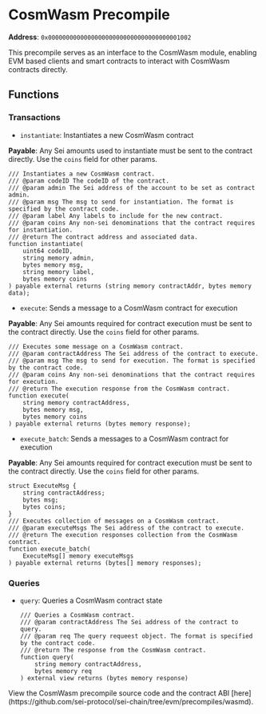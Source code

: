 
# CosmWasm Precompile

**Address**: `0x0000000000000000000000000000000000001002`

This precompile serves as an interface to the CosmWasm module, enabling EVM based clients and smart contracts to interact with CosmWasm contracts directly.

## Functions

### Transactions
- `instantiate`: Instantiates a new CosmWasm contract

**Payable**: Any Sei amounts used to instantiate must be sent to the contract directly. Use the `coins` field for other params. 

  ```solidity
  /// Instantiates a new CosmWasm contract.
  /// @param codeID The codeID of the contract.
  /// @param admin The Sei address of the account to be set as contract admin.
  /// @param msg The msg to send for instantiation. The format is specified by the contract code.
  /// @param label Any labels to include for the new contract.
  /// @param coins Any non-sei denominations that the contract requires for instantiation.
  /// @return The contract address and associated data.
  function instantiate(
      uint64 codeID,
      string memory admin,
      bytes memory msg,
      string memory label,
      bytes memory coins
  ) payable external returns (string memory contractAddr, bytes memory data);
  ```

- `execute`: Sends a message to a CosmWasm contract for execution

**Payable**: Any Sei amounts required for contract execution must be sent to the contract directly. Use the `coins` field for other params. 

  ```solidity
  /// Executes some message on a CosmWasm contract.
  /// @param contractAddress The Sei address of the contract to execute.
  /// @param msg The msg to send for execution. The format is specified by the contract code.
  /// @param coins Any non-sei denominations that the contract requires for execution.
  /// @return The execution response from the CosmWasm contract.
  function execute(
      string memory contractAddress,
      bytes memory msg,
      bytes memory coins
  ) payable external returns (bytes memory response);
  ```

- `execute_batch`: Sends a messages to a CosmWasm contract for execution

**Payable**: Any Sei amounts required for contract execution must be sent to the contract directly. Use the `coins` field for other params.

  ```solidity
  struct ExecuteMsg {
      string contractAddress;
      bytes msg;
      bytes coins;
  }
  /// Executes collection of messages on a CosmWasm contract.
  /// @param executeMsgs The Sei address of the contract to execute.
  /// @return The execution responses collection from the CosmWasm contract.
  function execute_batch(
      ExecuteMsg[] memory executeMsgs
  ) payable external returns (bytes[] memory responses);
  ```

### Queries
- `query`: Queries a CosmWasm contract state
  ```solidity
  /// Queries a CosmWasm contract.
  /// @param contractAddress The Sei address of the contract to query.
  /// @param req The query requeest object. The format is specified by the contract code.
  /// @return The response from the CosmWasm contract.
  function query(
      string memory contractAddress,
      bytes memory req
  ) external view returns (bytes memory response)
  ```

<Callout type="info">
  View the CosmWasm precompile source code and the contract ABI
  [here](https://github.com/sei-protocol/sei-chain/tree/evm/precompiles/wasmd).
</Callout>
